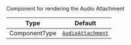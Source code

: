 Component for rendering the Audio Attachment

| Type          | Default                                                           |
| ------------- | ----------------------------------------------------------------- |
| ComponentType | [`AudioAttachment`](../../ui-components/message/audio_attachment) |
